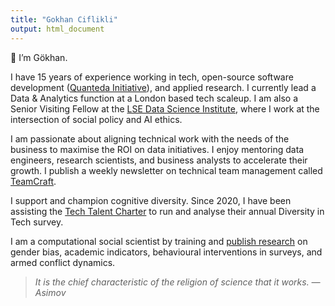 ```yaml
---
title: "Gokhan Ciflikli"
output: html_document
---
```


👋 I'm Gökhan.

I have 15 years of experience working in tech, open-source software development ([Quanteda Initiative](https://quanteda.org/)), and applied research. I currently lead a Data & Analytics function at a London based tech scaleup. I am also a Senior Visiting Fellow at the [LSE Data Science Institute](https://www.lse.ac.uk/DSI), where I work at the intersection of social policy and AI ethics.

I am passionate about aligning technical work with the needs of the business to maximise the ROI on data initiatives. I enjoy mentoring data engineers, research scientists, and business analysts to accelerate their growth. I publish a weekly newsletter on technical team management called [TeamCraft](https://teamcraft.substack.com/).

I support and champion cognitive diversity. Since 2020, I have been assisting the [Tech Talent Charter](https://www.techtalentcharter.co.uk/home) to run and analyse their annual Diversity in Tech survey.

I am a computational social scientist by training and [publish research](https://scholar.google.com/citations?user=DSwbOtcAAAAJ&hl=en) on gender bias, academic indicators, behavioural interventions in surveys, and armed conflict dynamics.

>_It is the chief characteristic of the religion of science that it works. ---Asimov_

